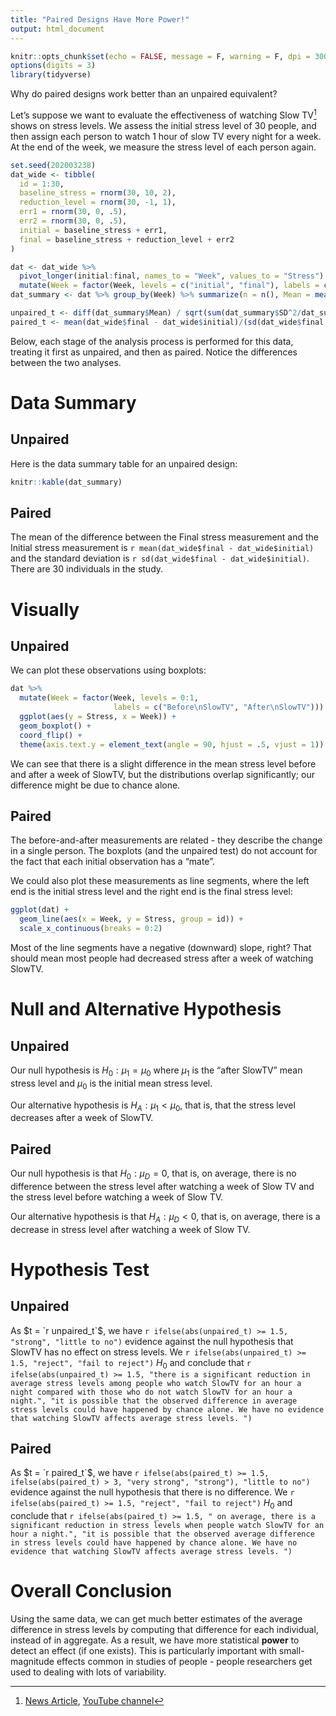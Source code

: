 ```yaml
---
title: "Paired Designs Have More Power!"
output: html_document
---
```


```r
knitr::opts_chunk$set(echo = FALSE, message = F, warning = F, dpi = 300)
options(digits = 3)
library(tidyverse)
```

Why do paired designs work better than an unpaired equivalent?

Let's suppose we want to evaluate the effectiveness of watching Slow TV[^1] shows on stress levels. We assess the initial stress level of 30 people, and then assign each person to watch 1 hour of slow TV every night for a week. At the end of the week, we measure the stress level of each person again.

```r
set.seed(202003238)
dat_wide <- tibble(
  id = 1:30,
  baseline_stress = rnorm(30, 10, 2),
  reduction_level = rnorm(30, -1, 1),
  err1 = rnorm(30, 0, .5),
  err2 = rnorm(30, 0, .5),
  initial = baseline_stress + err1,
  final = baseline_stress + reduction_level + err2
) 

dat <- dat_wide %>%
  pivot_longer(initial:final, names_to = "Week", values_to = "Stress") %>%
  mutate(Week = factor(Week, levels = c("initial", "final"), labels = c("Initial", "Final")) %>% as.numeric() - 1)
dat_summary <- dat %>% group_by(Week) %>% summarize(n = n(), Mean = mean(Stress), SD = sd(Stress)) 

unpaired_t <- diff(dat_summary$Mean) / sqrt(sum(dat_summary$SD^2/dat_summary$n))
paired_t <- mean(dat_wide$final - dat_wide$initial)/(sd(dat_wide$final - dat_wide$initial)/sqrt(nrow(dat_wide)))
```

Below, each stage of the analysis process is performed for this data, treating it first as unpaired, and then as paired. Notice the differences between the two analyses.

# Data Summary {.tabset .tabset-fade .tabset-pills}

## Unpaired

Here is the data summary table for an unpaired design:
```r

knitr::kable(dat_summary)
```

## Paired


The mean of the difference between the Final stress measurement and the Initial stress measurement is `r mean(dat_wide$final - dat_wide$initial)` and the standard deviation is  `r sd(dat_wide$final - dat_wide$initial)`. There are 30 individuals in the study.



# Visually {.tabset .tabset-fade .tabset-pills}

## Unpaired 

We can plot these observations using boxplots:
```r
dat %>%
  mutate(Week = factor(Week, levels = 0:1, 
                       labels = c("Before\nSlowTV", "After\nSlowTV"))) %>% 
  ggplot(aes(y = Stress, x = Week)) + 
  geom_boxplot() +
  coord_flip() + 
  theme(axis.text.y = element_text(angle = 90, hjust = .5, vjust = 1))
```

We can see that there is a slight difference in the mean stress level before and after a week of SlowTV, but the distributions overlap significantly; our difference might be due to chance alone. 

## Paired

The before-and-after measurements are related - they describe the change in a single person. The boxplots (and the unpaired test) do not account for the fact that each initial observation has a "mate". 

We could also plot these measurements as line segments, where the left end is the initial stress level and the right end is the final stress level:
```r
ggplot(dat) + 
  geom_line(aes(x = Week, y = Stress, group = id)) + 
  scale_x_continuous(breaks = 0:2)

```

Most of the line segments have a negative (downward) slope, right? That should mean most people had decreased stress after a week of watching SlowTV. 


# Null and Alternative Hypothesis {.tabset .tabset-fade .tabset-pills}

## Unpaired

Our null hypothesis is $H_0: \mu_1 = \mu_0$ where $\mu_1$ is the "after SlowTV" mean stress level and $\mu_0$ is the initial mean stress level.

Our alternative hypothesis is $H_A: \mu_1 < \mu_0$, that is, that the stress level decreases after a week of SlowTV. 

## Paired

Our null hypothesis is that $H_0: \mu_D = 0$, that is, on average, there is no difference between the stress level after watching a week of Slow TV and the stress level before watching a week of Slow TV. 

Our alternative hypothesis is that $H_A: \mu_D < 0$, that is, on average, there is a decrease in stress level after watching a week of Slow TV. 


# Hypothesis Test {.tabset .tabset-fade .tabset-pills}


## Unpaired

\begin{align}
t &= \displaystyle\frac{\overline x_1 - \overline x_0 - 0}{\sqrt{\frac{s_0^2}{n_0} + \frac{s_1^2}{n_1}}}\\
& = \displaystyle\frac{`r dat_summary$Mean[2]` - `r dat_summary$Mean[1]` - 0}{\sqrt{\frac{`r dat_summary$SD[1]^2`}{`r dat_summary$n[1]`} + \frac{`r dat_summary$SD[2]^2`}{`r dat_summary$n[2]`}}} \\
&=\displaystyle\frac{`r dat_summary$Mean[2]- dat_summary$Mean[1]` - 0}{\sqrt{`r dat_summary$SD[1]^2/dat_summary$n[1]` + `r dat_summary$SD[2]^2/dat_summary$n[2]`}} \\ 
&= \frac{`r (dat_summary$Mean[2]- dat_summary$Mean[1])`}{`r sqrt(sum(dat_summary$SD^2/dat_summary$n))`}\\ 
&= `r (dat_summary$Mean[2]- dat_summary$Mean[1])/ sqrt(sum(dat_summary$SD^2/dat_summary$n))`
\end{align}

As $t = `r unpaired_t`$, we have `r ifelse(abs(unpaired_t) >= 1.5, "strong", "little to no")` evidence against the null hypothesis that SlowTV has no effect on stress levels. We `r ifelse(abs(unpaired_t) >= 1.5, "reject", "fail to reject")` $H_0$ and conclude that `r ifelse(abs(unpaired_t) >= 1.5, "there is a significant reduction in average stress levels among people who watch SlowTV for an hour a night compared with those who do not watch SlowTV for an hour a night.", "it is possible that the observed difference in average stress levels could have happened by chance alone. We have no evidence that watching SlowTV affects average stress levels. ")`

## Paired

\begin{align}
t &= \displaystyle\frac{\overline x_D - 0}{s_D/\sqrt{n}} \\
& = \displaystyle\frac{`r mean(dat_wide$final - dat_wide$initial)`}{`r sd(dat_wide$final - dat_wide$initial)`/\sqrt{`r nrow(dat_wide)`}} \\
& = \displaystyle\frac{`r mean(dat_wide$final - dat_wide$initial)`}{`r sd(dat_wide$final - dat_wide$initial)/sqrt(nrow(dat_wide))`} \\
& = `r mean(dat_wide$final - dat_wide$initial)/(sd(dat_wide$final - dat_wide$initial)/sqrt(nrow(dat_wide)))`
\end{align}


As $t = `r paired_t`$, we have `r ifelse(abs(paired_t) >= 1.5, ifelse(abs(paired_t) > 3, "very strong", "strong"), "little to no")` evidence against the null hypothesis that there is no difference. We `r ifelse(abs(paired_t) >= 1.5, "reject", "fail to reject")` $H_0$ and conclude that `r ifelse(abs(paired_t) >= 1.5, " on average, there is a significant reduction in stress levels when people watch SlowTV for an hour a night.", "it is possible that the observed average difference in stress levels could have happened by chance alone. We have no evidence that watching SlowTV affects average stress levels. ")`


# Overall Conclusion

Using the same data, we can get much better estimates of the average difference in stress levels by computing that difference for each individual, instead of in aggregate. As a result, we have more statistical **power** to detect an effect (if one exists). This is particularly important with small-magnitude effects common in studies of people - people researchers get used to dealing with lots of variability. 

[^1]: [News Article](https://www.cbsnews.com/news/norways-slow-tv-fascinating-viewers-for-hours-or-days-at-a-time/), [YouTube channel](https://www.youtube.com/channel/UCHRGA07fn3RpmPvUD-qgE-A)
